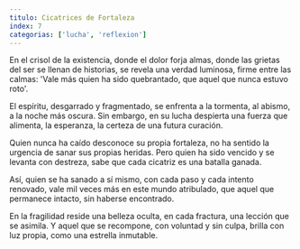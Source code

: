 ```yaml
---
titulo: Cicatrices de Fortaleza
index: 7
categorias: ['lucha', 'reflexion']
---
```


En el crisol de la existencia, donde el dolor forja almas,
donde las grietas del ser se llenan de historias,
se revela una verdad luminosa, firme entre las calmas:
'Vale más quien ha sido quebrantado, que aquel que nunca estuvo roto'.

El espíritu, desgarrado y fragmentado, se enfrenta
a la tormenta, al abismo, a la noche más oscura.
Sin embargo, en su lucha despierta una fuerza que alimenta,
la esperanza, la certeza de una futura curación.

Quien nunca ha caído desconoce su propia fortaleza,
no ha sentido la urgencia de sanar sus propias heridas.
Pero quien ha sido vencido y se levanta con destreza,
sabe que cada cicatriz es una batalla ganada.

Así, quien se ha sanado a sí mismo,
con cada paso y cada intento renovado,
vale mil veces más en este mundo atribulado,
que aquel que permanece intacto, sin haberse encontrado.

En la fragilidad reside una belleza oculta,
en cada fractura, una lección que se asimila.
Y aquel que se recompone, con voluntad y sin culpa,
brilla con luz propia, como una estrella inmutable.
